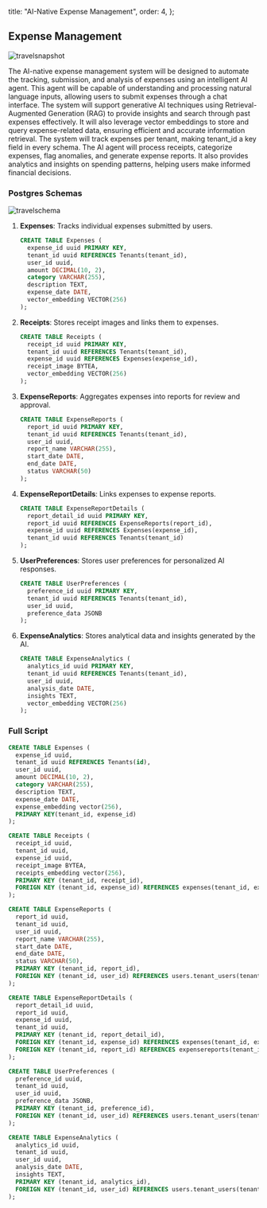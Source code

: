 
  title: "AI-Native Expense Management",
  order: 4,
};

## Expense Management

![travelsnapshot](/docs/travelsnapshot.png)

The AI-native expense management system will be designed to automate the tracking, submission, and analysis of expenses using an intelligent AI agent. This agent will be capable of understanding and processing natural language inputs, allowing users to submit expenses through a chat interface. The system will support generative AI techniques using Retrieval-Augmented Generation (RAG) to provide insights and search through past expenses effectively. It will also leverage vector embeddings to store and query expense-related data, ensuring efficient and accurate information retrieval. The system will track expenses per tenant, making tenant_id a key field in every schema. The AI agent will process receipts, categorize expenses, flag anomalies, and generate expense reports. It also provides analytics and insights on spending patterns, helping users make informed financial decisions.

### Postgres Schemas

![travelschema](/docs/travelschema.png)

1. **Expenses**: Tracks individual expenses submitted by users.
    
    ```sql
    CREATE TABLE Expenses (
      expense_id uuid PRIMARY KEY,
      tenant_id uuid REFERENCES Tenants(tenant_id),
      user_id uuid,
      amount DECIMAL(10, 2),
      category VARCHAR(255),
      description TEXT,
      expense_date DATE,
      vector_embedding VECTOR(256)
    );
    ```
    
2. **Receipts**: Stores receipt images and links them to expenses.
    
    ```sql
    CREATE TABLE Receipts (
      receipt_id uuid PRIMARY KEY,
      tenant_id uuid REFERENCES Tenants(tenant_id),
      expense_id uuid REFERENCES Expenses(expense_id),
      receipt_image BYTEA,
      vector_embedding VECTOR(256)
    );
    ```
    
3. **ExpenseReports**: Aggregates expenses into reports for review and approval.
    
    ```sql
    CREATE TABLE ExpenseReports (
      report_id uuid PRIMARY KEY,
      tenant_id uuid REFERENCES Tenants(tenant_id),
      user_id uuid,
      report_name VARCHAR(255),
      start_date DATE,
      end_date DATE,
      status VARCHAR(50)
    );
    ```
    
4. **ExpenseReportDetails**: Links expenses to expense reports.
    
    ```sql
    CREATE TABLE ExpenseReportDetails (
      report_detail_id uuid PRIMARY KEY,
      report_id uuid REFERENCES ExpenseReports(report_id),
      expense_id uuid REFERENCES Expenses(expense_id),
      tenant_id uuid REFERENCES Tenants(tenant_id)
    );
    ```
    
5. **UserPreferences**: Stores user preferences for personalized AI responses.
    
    ```sql
    CREATE TABLE UserPreferences (
      preference_id uuid PRIMARY KEY,
      tenant_id uuid REFERENCES Tenants(tenant_id),
      user_id uuid,
      preference_data JSONB
    );
    ```
    
6. **ExpenseAnalytics**: Stores analytical data and insights generated by the AI.
    
    ```sql
    CREATE TABLE ExpenseAnalytics (
      analytics_id uuid PRIMARY KEY,
      tenant_id uuid REFERENCES Tenants(tenant_id),
      user_id uuid,
      analysis_date DATE,
      insights TEXT,
      vector_embedding VECTOR(256)
    );
    ```
    

### Full Script

```sql
CREATE TABLE Expenses (
  expense_id uuid,
  tenant_id uuid REFERENCES Tenants(id),
  user_id uuid,
  amount DECIMAL(10, 2),
  category VARCHAR(255),
  description TEXT,
  expense_date DATE,
  expense_embedding vector(256),
  PRIMARY KEY(tenant_id, expense_id)
);

CREATE TABLE Receipts (
  receipt_id uuid,
  tenant_id uuid,
  expense_id uuid,
  receipt_image BYTEA,
  receipts_embedding vector(256),
  PRIMARY KEY (tenant_id, receipt_id),
  FOREIGN KEY (tenant_id, expense_id) REFERENCES expenses(tenant_id, expense_id)
);

CREATE TABLE ExpenseReports (
  report_id uuid,
  tenant_id uuid,
  user_id uuid,
  report_name VARCHAR(255),
  start_date DATE,
  end_date DATE,
  status VARCHAR(50),
  PRIMARY KEY (tenant_id, report_id),
  FOREIGN KEY (tenant_id, user_id) REFERENCES users.tenant_users(tenant_id, user_id)
);

CREATE TABLE ExpenseReportDetails (
  report_detail_id uuid,
  report_id uuid,
  expense_id uuid,
  tenant_id uuid,
  PRIMARY KEY (tenant_id, report_detail_id),
  FOREIGN KEY (tenant_id, expense_id) REFERENCES expenses(tenant_id, expense_id),
  FOREIGN KEY (tenant_id, report_id) REFERENCES expensereports(tenant_id, report_id)
);

CREATE TABLE UserPreferences (
  preference_id uuid,
  tenant_id uuid,
  user_id uuid,
  preference_data JSONB,
  PRIMARY KEY (tenant_id, preference_id),
  FOREIGN KEY (tenant_id, user_id) REFERENCES users.tenant_users(tenant_id, user_id)
);

CREATE TABLE ExpenseAnalytics (
  analytics_id uuid,
  tenant_id uuid,
  user_id uuid,
  analysis_date DATE,
  insights TEXT,
  PRIMARY KEY (tenant_id, analytics_id),
  FOREIGN KEY (tenant_id, user_id) REFERENCES users.tenant_users(tenant_id, user_id)
);
```
